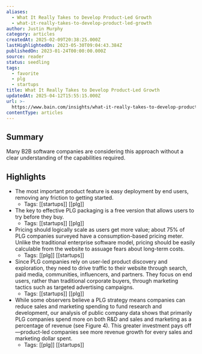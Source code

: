 ```yaml
---
aliases:
  - What It Really Takes to Develop Product-Led Growth
  - what-it-really-takes-to-develop-product-led-growth
author: Justin Murphy
category: articles
createdAt: 2025-02-09T20:38:25.000Z
lastHighlightedOn: 2023-05-30T09:04:43.384Z
publishedOn: 2023-01-24T00:00:00.000Z
source: reader
status: seedling
tags:
  - favorite
  - plg
  - startups
title: What It Really Takes to Develop Product-Led Growth
updatedAt: 2025-04-12T15:55:15.000Z
url: >-
  https://www.bain.com/insights/what-it-really-takes-to-develop-product-led-growth/
contentType: articles
---
```

## Summary

Many B2B software companies are considering this approach without a clear understanding of the capabilities required.

## Highlights

- The most important product feature is easy deployment by end users, removing any friction to getting started.
    - Tags: [[startups]] [[plg]]
- The key to effective PLG packaging is a free version that allows users to try before they buy.
    - Tags: [[startups]] [[plg]]
- Pricing should logically scale as users get more value; about 75% of PLG companies surveyed have a consumption-based pricing meter. Unlike the traditional enterprise software model, pricing should be easily calculable from the website to assuage fears about long-term costs.
    - Tags: [[plg]] [[startups]]
- Since PLG companies rely on user-led product discovery and exploration, they need to drive traffic to their website through search, paid media, communities, influencers, and partners. They focus on end users, rather than traditional corporate buyers, through marketing tactics such as targeted advertising campaigns.
    - Tags: [[startups]] [[plg]]
- While some observers believe a PLG strategy means companies can reduce sales and marketing spending to fund research and development, our analysis of public company data shows that primarily PLG companies spend more on both R&D and sales and marketing as a percentage of revenue (see Figure 4).
  This greater investment pays off—product-led companies see more revenue growth for every sales and marketing dollar spent.
    - Tags: [[plg]] [[startups]]
